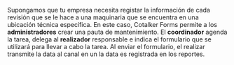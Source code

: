 Supongamos que tu empresa necesita registar la información de cada revisión que se le hace a una maquinaria que se encuentra en una ubicación técnica específica. En este caso, Cotalker Forms permite a los **administradores** crear una pauta de mantenimiento. El **coordinador** agenda la tarea, delega al **realizador** responsable e indica el formulario que se utilizará para llevar a cabo la tarea. Al enviar el formulario, el realizar transmite la data al canal en un la data es registrada en los reportes.

